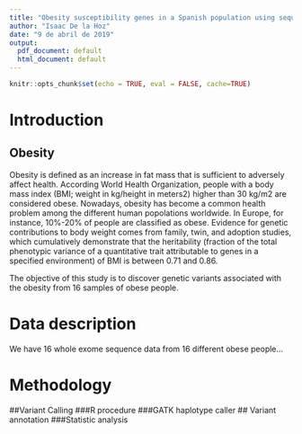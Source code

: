```yaml
---
title: "Obesity susceptibility genes in a Spanish population using sequencing data"
author: "Isaac De la Hoz"
date: "9 de abril de 2019"
output:
  pdf_document: default
  html_document: default
---
```


```r
knitr::opts_chunk$set(echo = TRUE, eval = FALSE, cache=TRUE)
```

# Introduction

## Obesity
Obesity is defined as an increase in fat mass that is sufficient to adversely affect health. According World Health Organization, people with a body mass index (BMI; weight in kg/height in meters2) higher than 30 kg/m2 are considered obese. Nowadays, obesity has become a common health problem among the different human popolations worldwide. In Europe, for instance, 10%-20% of people are classified as obese.
Evidence for genetic contributions to body weight comes from family, twin, and adoption studies, which cumulatively demonstrate that the heritability (fraction of the total phenotypic variance of a quantitative trait attributable to genes in a specified environment) of BMI is between 0.71 and 0.86.

The objective of this study is to discover genetic variants associated with the obesity from 16 samples of obese people.

# Data description

We have 16 whole exome sequence data from 16 different obese people...

# Methodology

##Variant Calling
###R procedure
###GATK haplotype caller
## Variant annotation
###Statistic analysis
